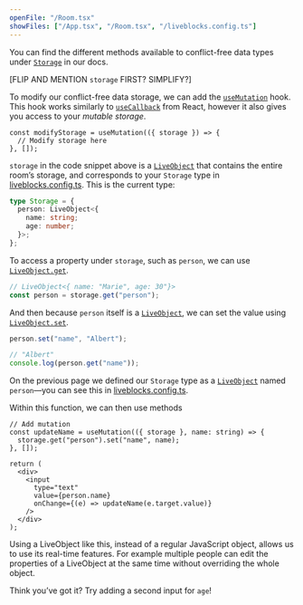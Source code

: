 ```yaml
---
openFile: "/Room.tsx"
showFiles: ["/App.tsx", "/Room.tsx", "/liveblocks.config.ts"]
---
```


<Banner title="Storage methods">

You can find the different methods available to conflict-free data types under
[`Storage`](/docs/api-reference/liveblocks-client#Storage) in our docs.

</Banner>

[FLIP AND MENTION `storage` FIRST? SIMPLIFY?]

To modify our conflict-free data storage, we can add the [`useMutation`][] hook.
This hook works similarly to
[`useCallback`](https://react.dev/reference/react/useCallback) from React,
however it also gives you access to your _mutable storage_.

```tsx
const modifyStorage = useMutation(({ storage }) => {
  // Modify storage here
}, []);
```

`storage` in the code snippet above is a [`LiveObject`][] that contains the
entire room’s storage, and corresponds to your `Storage` type in
[liveblocks.config.ts][]. This is the current type:

```ts
type Storage = {
  person: LiveObject<{
    name: string;
    age: number;
  }>;
};
```

To access a property under `storage`, such as `person`, we can use
[`LiveObject.get`][].

```ts
// LiveObject<{ name: "Marie", age: 30"}>
const person = storage.get("person");
```

And then because `person` itself is a [`LiveObject`][], we can set the value
using [`LiveObject.set`][].

```ts
person.set("name", "Albert");

// "Albert"
console.log(person.get("name"));
```

On the previous page we defined our `Storage` type as a [`LiveObject`][] named
`person`—you can see this in [liveblocks.config.ts][].

Within this function, we can then use methods

```tsx
// Add mutation
const updateName = useMutation(({ storage }, name: string) => {
  storage.get("person").set("name", name);
}, []);
```

```tsx
return (
  <div>
    <input
      type="text"
      value={person.name}
      onChange={(e) => updateName(e.target.value)}
    />
  </div>
);
```

Using a LiveObject like this, instead of a regular JavaScript object, allows us
to use its real-time features. For example multiple people can edit the
properties of a LiveObject at the same time without overriding the whole object.

<Banner title="Try it yourself" type="success">

Think you’ve got it? Try adding a second input for `age`!

</Banner>

[`LiveObject`]: /docs/api-reference/liveblocks-client#LiveObject
[`LiveObject.get`]: /docs/api-reference/liveblocks-client#LiveObject.get
[`LiveObject.set`]: /docs/api-reference/liveblocks-client#LiveObject.set
[`LiveList`]: /docs/api-reference/liveblocks-client#LiveList
[`LiveMap`]: /docs/api-reference/liveblocks-client#LiveMap
[`useStorage`]: /docs/api-reference/liveblocks-react#useStorage
[`useMutation`]: /docs/api-reference/liveblocks-react#useMutation
[liveblocks.config.ts]: #/liveblocks.config.ts
[App.tsx]: #/App.tsx
[Room.tsx]: #/Room.tsx
